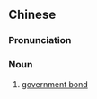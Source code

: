 {{also|公债券}}
==Chinese==
{{zh-forms|s=公债券|type=21}}

===Pronunciation===
{{zh-pron
|m=gōngzhài券,er=y,2er=y
|c=gung1 zaai3 hyun3,gung1 zaai3 gyun3
|mn=kong-chè-kǹg/kong-chè-koàn
|cat=n
}}

===Noun===
{{zh-noun}}

# [[government bond]]